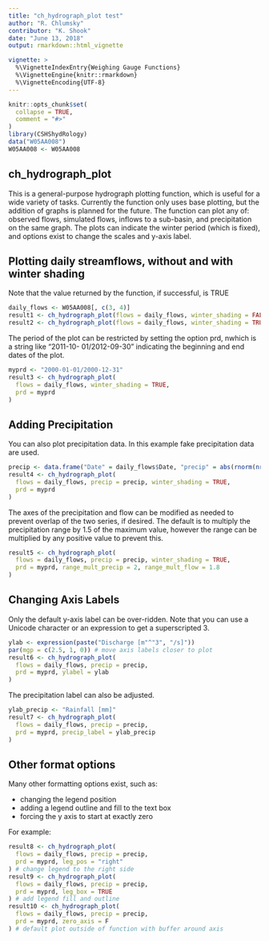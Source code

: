 ```yaml
---
title: "ch_hydrograph_plot test"
author: "R. Chlumsky"
contributor: "K. Shook"
date: "June 13, 2018"
output: rmarkdown::html_vignette

vignette: >
  %\VignetteIndexEntry{Weighing Gauge Functions}
  %\VignetteEngine{knitr::rmarkdown}
  %\VignetteEncoding{UTF-8}
---
```


```r
knitr::opts_chunk$set(
  collapse = TRUE,
  comment = "#>"
)
library(CSHShydRology)
data("W05AA008")
W05AA008 <- W05AA008
```

## ch_hydrograph_plot

This is a general-purpose hydrograph plotting function, which is useful for a wide variety of tasks.
Currently the function only uses base \R plotting, but the addition of \pkg{ggplot2} graphs is planned for the
future.
The function can plot any of: observed flows, simulated flows, inflows to a sub-basin, and precipitation on the same graph.
The plots can indicate the winter period (which is fixed), and options exist to change the scales and y-axis
label.

## Plotting daily streamflows, without and with winter shading

Note that the value returned by the function, if successful, is TRUE

```r
daily_flows <- W05AA008[, c(3, 4)]
result1 <- ch_hydrograph_plot(flows = daily_flows, winter_shading = FALSE)
result2 <- ch_hydrograph_plot(flows = daily_flows, winter_shading = TRUE)
```

The period of the plot can be restricted by setting the option prd, nwhich is a string like “2011-10-
01/2012-09-30” indicating the beginning and end dates of the plot.

```r
myprd <- "2000-01-01/2000-12-31"
result3 <- ch_hydrograph_plot(
  flows = daily_flows, winter_shading = TRUE,
  prd = myprd
)
```

## Adding Precipitation

You can also plot precipitation data. In this example fake precipitation data are used.

```r
precip <- data.frame("Date" = daily_flows$Date, "precip" = abs(rnorm(nrow(daily_flows))) * 10)
result4 <- ch_hydrograph_plot(
  flows = daily_flows, precip = precip, winter_shading = TRUE,
  prd = myprd
)
```

The axes of the precipitation and flow can be modified as needed to prevent overlap of the two series, 
if desired. The default is to multiply the precipitation range by 1.5 of the maximum value, however
the range can be multiplied by any positive value to prevent this.

```r
result5 <- ch_hydrograph_plot(
  flows = daily_flows, precip = precip, winter_shading = TRUE,
  prd = myprd, range_mult_precip = 2, range_mult_flow = 1.8
)
```


## Changing Axis Labels

Only the default y-axis label can be over-ridden. Note that you can use a Unicode character or an
expression to get a superscripted 3.

```r
ylab <- expression(paste("Discharge [m"^"3", "/s]"))
par(mgp = c(2.5, 1, 0)) # move axis labels closer to plot
result6 <- ch_hydrograph_plot(
  flows = daily_flows, precip = precip,
  prd = myprd, ylabel = ylab
)
```

The precipitation label can also be adjusted.
```r
ylab_precip <- "Rainfall [mm]"
result7 <- ch_hydrograph_plot(
  flows = daily_flows, precip = precip,
  prd = myprd, precip_label = ylab_precip
)
```

## Other format options

Many other formatting options exist, such as:

* changing the legend position
* adding a legend outline and fill to the text box
* forcing the y axis to start at exactly zero

For example:

```r
result8 <- ch_hydrograph_plot(
  flows = daily_flows, precip = precip,
  prd = myprd, leg_pos = "right"
) # change legend to the right side
result9 <- ch_hydrograph_plot(
  flows = daily_flows, precip = precip,
  prd = myprd, leg_box = TRUE
) # add legend fill and outline
result10 <- ch_hydrograph_plot(
  flows = daily_flows, precip = precip,
  prd = myprd, zero_axis = F
) # default plot outside of function with buffer around axis
```
